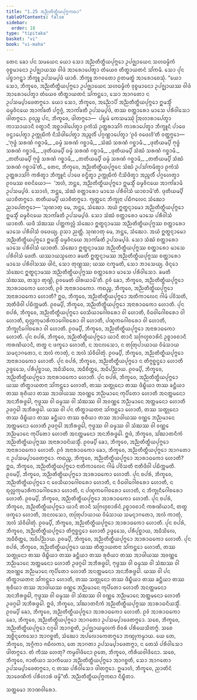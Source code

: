 ```yaml
---
title: "1.25 ᩋᨬ᩠ᨬᨲᩥᨲ᩠ᨳᩥᨿᨸᩩᨻ᩠ᨻᨠᨳᩣ"
tableOfContents: false
sidebar:
  order: 18
type: "tipitaka"
basket: "vi"
book: "vi-maha"
---
```



<DynamicBreadcrumb />

<Division number="86" book="vi-maha">

<Paragraph number="401" book="vi-maha">
ᨲᩮᨶ ᨡᩮᩣ ᨸᨶ ᩈᨾᨿᩮᨶ ᨿᩮᩣ ᩈᩮᩣ ᩋᨬ᩠ᨬᨲᩥᨲ᩠ᨳᩥᨿᨸᩩᨻ᩠ᨻᩮᩣ ᩏᨸᨩ᩠ᨫᩣᨿᩮᨶ ᩈᩉᨵᨾ᩠ᨾᩥᨠᩴ ᩅᩩᨧ᩠ᨧᨾᩣᨶᩮᩣ ᩏᨸᨩ᩠ᨫᩣᨿᩔ ᩅᩤᨴᩴ ᩋᩣᩁᩮᩣᨸᩮᨲ᩠ᩅᩣ ᨲᩴᨿᩮᩅ ᨲᩥᨲ᩠ᨳᩣᨿᨲᨶᩴ ᩈᩘᨠᨾᩥ. ᩈᩮᩣ ᨸᩩᨶ ᨸᨧ᩠ᨧᩣᨣᨶ᩠ᨲ᩠ᩅᩣ ᨽᩥᨠ᩠ᨡᩪ ᩏᨸᩈᨾ᩠ᨸᨴᩴ ᨿᩣᨧᩥ. ᨽᩥᨠ᩠ᨡᩪ ᨽᨣᩅᨲᩮᩣ ᩑᨲᨾᨲ᩠ᨳᩴ ᩋᩣᩁᩮᩣᨧᩮᩈᩩᩴ.
</Paragraph>

<Paragraph number="402" book="vi-maha">
“ᨿᩮᩣ ᩈᩮᩣ, ᨽᩥᨠ᩠ᨡᩅᩮ, ᩋᨬ᩠ᨬᨲᩥᨲ᩠ᨳᩥᨿᨸᩩᨻ᩠ᨻᩮᩣ ᩏᨸᨩ᩠ᨫᩣᨿᩮᨶ ᩈᩉᨵᨾ᩠ᨾᩥᨠᩴ ᩅᩩᨧ᩠ᨧᨾᩣᨶᩮᩣ ᩏᨸᨩ᩠ᨫᩣᨿᩔ ᩅᩤᨴᩴ ᩋᩣᩁᩮᩣᨸᩮᨲ᩠ᩅᩣ ᨲᩴᨿᩮᩅ ᨲᩥᨲ᩠ᨳᩣᨿᨲᨶᩴ ᩈᩘᨠᨶ᩠ᨲᩮᩣ, ᩈᩮᩣ ᩋᩣᨣᨲᩮᩣ ᨶ ᩏᨸᩈᨾ᩠ᨸᩣᨴᩮᨲᨻ᩠ᨻᩮᩣ. ᨿᩮᩣ ᩈᩮᩣ, ᨽᩥᨠ᩠ᨡᩅᩮ, ᩋᨬ᩠ᨬᩮᩣᨸᩥ ᩋᨬ᩠ᨬᨲᩥᨲ᩠ᨳᩥᨿᨸᩩᨻ᩠ᨻᩮᩣ ᩍᨾᩈ᩠ᨾᩥᩴ ᨵᨾ᩠ᨾᩅᩥᨶᨿᩮ ᩋᩣᨠᩘᨡᨲᩥ ᨸᨻ᩠ᨻᨩ᩠ᨩᩴ, ᩋᩣᨠᩘᨡᨲᩥ ᩏᨸᩈᨾ᩠ᨸᨴᩴ, ᨲᩔ ᨧᨲ᩠ᨲᩣᩁᩮᩣ ᨾᩣᩈᩮ ᨸᩁᩥᩅᩤᩈᩮᩣ ᨴᩤᨲᨻ᩠ᨻᩮᩣ. ᩑᩅᨬ᩠ᨧ ᨸᨶ, ᨽᩥᨠ᩠ᨡᩅᩮ, ᨴᩤᨲᨻ᩠ᨻᩮᩣ—  ᨸᨮᨾᩴ ᨠᩮᩈᨾᩔᩩᩴ ᩒᩉᩣᩁᩣᨸᩮᨲ᩠ᩅᩣ ᨠᩣᩈᩣᨿᩣᨶᩥ ᩅᨲ᩠ᨳᩣᨶᩥ ᩋᨧ᩠ᨨᩣᨴᩤᨸᩮᨲ᩠ᩅᩣ ᩑᨠᩴᩈᩴ ᩏᨲ᩠ᨲᩁᩣᩈᩘᨣᩴ ᨠᩣᩁᩣᨸᩮᨲ᩠ᩅᩣ ᨽᩥᨠ᩠ᨡᩪᨶᩴ ᨸᩣᨴᩮ ᩅᨶ᩠ᨴᩣᨸᩮᨲ᩠ᩅᩣ ᩏᨠ᩠ᨠᩩᨭᩥᨠᩴ ᨶᩥᩈᩦᨴᩤᨸᩮᨲ᩠ᩅᩣ ᩋᨬ᩠ᨩᩃᩥᩴ ᨸᨣ᩠ᨣᨱ᩠ᩉᩣᨸᩮᨲ᩠ᩅᩣ ‘ᩑᩅᩴ ᩅᨴᩮᩉᩦ’ᨲᩥ ᩅᨲ᩠ᨲᨻ᩠ᨻᩮᩣ—
</Paragraph>

<Paragraph number="403" type="verses" book="vi-maha">
_‘ᨻᩩᨴ᩠ᨵᩴ ᩈᩁᨱᩴ ᨣᨧ᩠ᨨᩣᨾᩥ,_  
_ᨵᨾ᩠ᨾᩴ ᩈᩁᨱᩴ ᨣᨧ᩠ᨨᩣᨾᩥ,_  
_ᩈᩴᨥᩴ ᩈᩁᨱᩴ ᨣᨧ᩠ᨨᩣᨾᩥ._  

</Paragraph>

<Paragraph number="404" type="verses" book="vi-maha">
_ᨴᩩᨲᩥᨿᨾ᩠ᨸᩥ ᨻᩩᨴ᩠ᨵᩴ ᩈᩁᨱᩴ ᨣᨧ᩠ᨨᩣᨾᩥ,_  
_ᨴᩩᨲᩥᨿᨾ᩠ᨸᩥ ᨵᨾ᩠ᨾᩴ ᩈᩁᨱᩴ ᨣᨧ᩠ᨨᩣᨾᩥ,_  
_ᨴᩩᨲᩥᨿᨾ᩠ᨸᩥ ᩈᩴᨥᩴ ᩈᩁᨱᩴ ᨣᨧ᩠ᨨᩣᨾᩥ._  

</Paragraph>

<Paragraph number="405" type="verses" book="vi-maha">
_ᨲᨲᩥᨿᨾ᩠ᨸᩥ ᨻᩩᨴ᩠ᨵᩴ ᩈᩁᨱᩴ ᨣᨧ᩠ᨨᩣᨾᩥ,_  
_ᨲᨲᩥᨿᨾ᩠ᨸᩥ ᨵᨾ᩠ᨾᩴ ᩈᩁᨱᩴ ᨣᨧ᩠ᨨᩣᨾᩥ,_  
_ᨲᨲᩥᨿᨾ᩠ᨸᩥ ᩈᩴᨥᩴ ᩈᩁᨱᩴ ᨣᨧ᩠ᨨᩣᨾᩦ’ᨲᩥ._  

</Paragraph>

<Paragraph number="406" book="vi-maha">
ᨲᩮᨶ, ᨽᩥᨠ᩠ᨡᩅᩮ, ᩋᨬ᩠ᨬᨲᩥᨲ᩠ᨳᩥᨿᨸᩩᨻ᩠ᨻᩮᨶ ᩈᩴᨥᩴ ᩏᨸᩈᩘᨠᨾᩥᨲ᩠ᩅᩣ ᩑᨠᩴᩈᩴ ᩏᨲ᩠ᨲᩁᩣᩈᩘᨣᩴ ᨠᩁᩥᨲ᩠ᩅᩣ ᨽᩥᨠ᩠ᨡᩪᨶᩴ ᨸᩣᨴᩮ ᩅᨶ᩠ᨴᩥᨲ᩠ᩅᩣ ᩏᨠ᩠ᨠᩩᨭᩥᨠᩴ ᨶᩥᩈᩦᨴᩥᨲ᩠ᩅᩣ ᩋᨬ᩠ᨩᩃᩥᩴ ᨸᨣ᩠ᨣᩉᩮᨲ᩠ᩅᩣ ᩑᩅᨾᩔ ᩅᨧᨶᩦᨿᩮᩣ—  ‘ᩋᩉᩴ, ᨽᨶ᩠ᨲᩮ, ᩋᨬ᩠ᨬᨲᩥᨲ᩠ᨳᩥᨿᨸᩩᨻ᩠ᨻᩮᩣ ᩍᨾᩈ᩠ᨾᩥᩴ ᨵᨾ᩠ᨾᩅᩥᨶᨿᩮ ᩋᩣᨠᩘᨡᩣᨾᩥ ᩏᨸᩈᨾ᩠ᨸᨴᩴ. ᩈᩮᩣᩉᩴ, ᨽᨶ᩠ᨲᩮ, ᩈᩴᨥᩴ ᨧᨲ᩠ᨲᩣᩁᩮᩣ ᨾᩣᩈᩮ ᨸᩁᩥᩅᩤᩈᩴ ᨿᩣᨧᩣᨾᩦ’ᨲᩥ. ᨴᩩᨲᩥᨿᨾ᩠ᨸᩥ ᨿᩣᨧᩥᨲᨻ᩠ᨻᩮᩣ. ᨲᨲᩥᨿᨾ᩠ᨸᩥ ᨿᩣᨧᩥᨲᨻ᩠ᨻᩮᩣ. ᨻ᩠ᨿᨲ᩠ᨲᩮᨶ ᨽᩥᨠ᩠ᨡᩩᨶᩣ ᨸᨭᩥᨻᩃᩮᨶ ᩈᩴᨥᩮᩣ ᨬᩣᨸᩮᨲᨻ᩠ᨻᩮᩣ—
</Paragraph>

<Paragraph number="407" book="vi-maha">
‘ᩈᩩᨱᩣᨲᩩ ᨾᩮ, ᨽᨶ᩠ᨲᩮ, ᩈᩴᨥᩮᩣ. ᩋᨿᩴ ᩍᨲ᩠ᨳᨶ᩠ᨶᩣᨾᩮᩣ ᩋᨬ᩠ᨬᨲᩥᨲ᩠ᨳᩥᨿᨸᩩᨻ᩠ᨻᩮᩣ ᩍᨾᩈ᩠ᨾᩥᩴ ᨵᨾ᩠ᨾᩅᩥᨶᨿᩮ ᩋᩣᨠᩘᨡᨲᩥ ᩏᨸᩈᨾ᩠ᨸᨴᩴ. ᩈᩮᩣ ᩈᩴᨥᩴ ᨧᨲ᩠ᨲᩣᩁᩮᩣ ᨾᩣᩈᩮ ᨸᩁᩥᩅᩤᩈᩴ ᨿᩣᨧᨲᩥ. ᨿᨴᩥ ᩈᩴᨥᩔ ᨸᨲ᩠ᨲᨠᩃᩖᩴ ᩈᩴᨥᩮᩣ ᩍᨲ᩠ᨳᨶ᩠ᨶᩣᨾᩔ ᩋᨬ᩠ᨬᨲᩥᨲ᩠ᨳᩥᨿᨸᩩᨻ᩠ᨻᩔ ᨧᨲ᩠ᨲᩣᩁᩮᩣ ᨾᩣᩈᩮ ᨸᩁᩥᩅᩤᩈᩴ ᨴᨴᩮᨿ᩠ᨿ. ᩑᩈᩣ ᨬᨲ᩠ᨲᩥ.
</Paragraph>

<Paragraph number="408" book="vi-maha">
ᩈᩩᨱᩣᨲᩩ ᨾᩮ, ᨽᨶ᩠ᨲᩮ, ᩈᩴᨥᩮᩣ. ᩋᨿᩴ ᩍᨲ᩠ᨳᨶ᩠ᨶᩣᨾᩮᩣ ᩋᨬ᩠ᨬᨲᩥᨲ᩠ᨳᩥᨿᨸᩩᨻ᩠ᨻᩮᩣ ᩍᨾᩈ᩠ᨾᩥᩴ ᨵᨾ᩠ᨾᩅᩥᨶᨿᩮ ᩋᩣᨠᩘᨡᨲᩥ ᩏᨸᩈᨾ᩠ᨸᨴᩴ. ᩈᩮᩣ ᩈᩴᨥᩴ ᨧᨲ᩠ᨲᩣᩁᩮᩣ ᨾᩣᩈᩮ ᨸᩁᩥᩅᩤᩈᩴ ᨿᩣᨧᨲᩥ. ᩈᩴᨥᩮᩣ ᩍᨲ᩠ᨳᨶ᩠ᨶᩣᨾᩔ ᩋᨬ᩠ᨬᨲᩥᨲ᩠ᨳᩥᨿᨸᩩᨻ᩠ᨻᩔ ᨧᨲ᩠ᨲᩣᩁᩮᩣ ᨾᩣᩈᩮ ᨸᩁᩥᩅᩤᩈᩴ ᨴᩮᨲᩥ. ᨿᩔᩣᨿᩈ᩠ᨾᨲᩮᩣ ᨡᨾᨲᩥ ᩍᨲ᩠ᨳᨶ᩠ᨶᩣᨾᩔ ᩋᨬ᩠ᨬᨲᩥᨲ᩠ᨳᩥᨿᨸᩩᨻ᩠ᨻᩔ ᨧᨲ᩠ᨲᩣᩁᩮᩣ ᨾᩣᩈᩮ ᨸᩁᩥᩅᩤᩈᩔ ᨴᩤᨶᩴ, ᩈᩮᩣ ᨲᩩᨱ᩠ᩉᩔ; ᨿᩔ ᨶᨠ᩠ᨡᨾᨲᩥ, ᩈᩮᩣ ᨽᩣᩈᩮᨿ᩠ᨿ.
</Paragraph>

<Paragraph number="409" book="vi-maha">
ᨴᩥᨶ᩠ᨶᩮᩣ ᩈᩴᨥᩮᨶ ᩍᨲ᩠ᨳᨶ᩠ᨶᩣᨾᩔ ᩋᨬ᩠ᨬᨲᩥᨲ᩠ᨳᩥᨿᨸᩩᨻ᩠ᨻᩔ ᨧᨲ᩠ᨲᩣᩁᩮᩣ ᨾᩣᩈᩮ ᨸᩁᩥᩅᩤᩈᩮᩣ. ᨡᨾᨲᩥ ᩈᩴᨥᩔ, ᨲᩈ᩠ᨾᩣ ᨲᩩᨱ᩠ᩉᩦ, ᩑᩅᨾᩮᨲᩴ ᨵᩤᩁᨿᩣᨾᩦ’ᨲᩥ.
</Paragraph>

</Division>
<Division number="87" book="vi-maha">

<Paragraph number="410" book="vi-maha">
ᩑᩅᩴ ᨡᩮᩣ, ᨽᩥᨠ᩠ᨡᩅᩮ, ᩋᨬ᩠ᨬᨲᩥᨲ᩠ᨳᩥᨿᨸᩩᨻ᩠ᨻᩮᩣ ᩋᩣᩁᩣᨵᨠᩮᩣ ᩉᩮᩣᨲᩥ, ᩑᩅᩴ ᩋᨶᩣᩁᩣᨵᨠᩮᩣ. ᨠᨳᨬ᩠ᨧ, ᨽᩥᨠ᩠ᨡᩅᩮ, ᩋᨬ᩠ᨬᨲᩥᨲ᩠ᨳᩥᨿᨸᩩᨻ᩠ᨻᩮᩣ ᩋᨶᩣᩁᩣᨵᨠᩮᩣ ᩉᩮᩣᨲᩥ? ᩍᨵ, ᨽᩥᨠ᩠ᨡᩅᩮ, ᩋᨬ᩠ᨬᨲᩥᨲ᩠ᨳᩥᨿᨸᩩᨻ᩠ᨻᩮᩣ ᩋᨲᩥᨠᩣᩃᩮᨶ ᨣᩤᨾᩴ ᨸᩅᩥᩈᨲᩥ, ᩋᨲᩥᨴᩥᩅᩤ ᨸᨭᩥᨠ᩠ᨠᨾᨲᩥ. ᩑᩅᨾ᩠ᨸᩥ, ᨽᩥᨠ᩠ᨡᩅᩮ, ᩋᨬ᩠ᨬᨲᩥᨲ᩠ᨳᩥᨿᨸᩩᨻ᩠ᨻᩮᩣ ᩋᨶᩣᩁᩣᨵᨠᩮᩣ ᩉᩮᩣᨲᩥ.
</Paragraph>

<Paragraph number="411" book="vi-maha">
ᨸᩩᨶ ᨧᨸᩁᩴ, ᨽᩥᨠ᩠ᨡᩅᩮ, ᩋᨬ᩠ᨬᨲᩥᨲ᩠ᨳᩥᨿᨸᩩᨻ᩠ᨻᩮᩣ ᩅᩮᩈᩥᨿᩣᨣᩮᩤᨧᩁᩮᩣ ᩅᩤ ᩉᩮᩣᨲᩥ, ᩅᩥᨵᩅᩤᨣᩮᩤᨧᩁᩮᩣ ᩅᩤ ᩉᩮᩣᨲᩥ, ᨳᩩᩃᩖᨠᩩᨾᩣᩁᩥᨠᩣᨣᩮᩤᨧᩁᩮᩣ ᩅᩤ ᩉᩮᩣᨲᩥ, ᨸᨱ᩠ᨯᨠᨣᩮᩤᨧᩁᩮᩣ ᩅᩤ ᩉᩮᩣᨲᩥ, ᨽᩥᨠ᩠ᨡᩩᨶᩥᨣᩮᩤᨧᩁᩮᩣ ᩅᩤ ᩉᩮᩣᨲᩥ. ᩑᩅᨾ᩠ᨸᩥ, ᨽᩥᨠ᩠ᨡᩅᩮ, ᩋᨬ᩠ᨬᨲᩥᨲ᩠ᨳᩥᨿᨸᩩᨻ᩠ᨻᩮᩣ ᩋᨶᩣᩁᩣᨵᨠᩮᩣ ᩉᩮᩣᨲᩥ.
</Paragraph>

<Paragraph number="412" book="vi-maha">
ᨸᩩᨶ ᨧᨸᩁᩴ, ᨽᩥᨠ᩠ᨡᩅᩮ, ᩋᨬ᩠ᨬᨲᩥᨲ᩠ᨳᩥᨿᨸᩩᨻ᩠ᨻᩮᩣ ᨿᩣᨶᩥ ᨲᩣᨶᩥ ᩈᨻᩕᩉ᩠ᨾᨧᩣᩁᩦᨶᩴ ᩏᨧ᩠ᨧᩣᩅᨧᩣᨶᩥ ᨠᩁᨱᩦᨿᩣᨶᩥ, ᨲᨲ᩠ᨳ ᨶ ᨴᨠ᩠ᨡᩮᩣ ᩉᩮᩣᨲᩥ, ᨶ ᩋᨶᩃᩈᩮᩣ, ᨶ ᨲᨲᩕᩩᨸᩣᨿᩣᨿ ᩅᩦᨾᩴᩈᩣᨿ ᩈᨾᨶ᩠ᨶᩣᨣᨲᩮᩣ, ᨶ ᩋᩃᩴ ᨠᩣᨲᩩᩴ, ᨶ ᩋᩃᩴ ᩈᩴᩅᩥᨵᩤᨲᩩᩴ. ᩑᩅᨾ᩠ᨸᩥ, ᨽᩥᨠ᩠ᨡᩅᩮ, ᩋᨬ᩠ᨬᨲᩥᨲ᩠ᨳᩥᨿᨸᩩᨻ᩠ᨻᩮᩣ ᩋᨶᩣᩁᩣᨵᨠᩮᩣ ᩉᩮᩣᨲᩥ.
</Paragraph>

<Paragraph number="413" book="vi-maha">
ᨸᩩᨶ ᨧᨸᩁᩴ, ᨽᩥᨠ᩠ᨡᩅᩮ, ᩋᨬ᩠ᨬᨲᩥᨲ᩠ᨳᩥᨿᨸᩩᨻ᩠ᨻᩮᩣ ᨶ ᨲᩥᨻ᩠ᨻᨧ᩠ᨨᨶ᩠ᨴᩮᩣ ᩉᩮᩣᨲᩥ ᩏᨴ᩠ᨴᩮᩈᩮ, ᨸᩁᩥᨸᩩᨧ᩠ᨨᩣᨿ, ᩋᨵᩥᩈᩦᩃᩮ, ᩋᨵᩥᨧᩥᨲ᩠ᨲᩮ, ᩋᨵᩥᨸᨬ᩠ᨬᩣᨿ. ᩑᩅᨾ᩠ᨸᩥ, ᨽᩥᨠ᩠ᨡᩅᩮ, ᩋᨬ᩠ᨬᨲᩥᨲ᩠ᨳᩥᨿᨸᩩᨻ᩠ᨻᩮᩣ ᩋᨶᩣᩁᩣᨵᨠᩮᩣ ᩉᩮᩣᨲᩥ.
</Paragraph>

<Paragraph number="414" book="vi-maha">
ᨸᩩᨶ ᨧᨸᩁᩴ, ᨽᩥᨠ᩠ᨡᩅᩮ, ᩋᨬ᩠ᨬᨲᩥᨲ᩠ᨳᩥᨿᨸᩩᨻ᩠ᨻᩮᩣ ᨿᩔ ᨲᩥᨲ᩠ᨳᩣᨿᨲᨶᩣ ᩈᩘᨠᨶ᩠ᨲᩮᩣ ᩉᩮᩣᨲᩥ, ᨲᩔ ᩈᨲ᩠ᨳᩩᨶᩮᩣ ᨲᩔ ᨴᩥᨭ᩠ᨮᩥᨿᩣ ᨲᩔ ᨡᨶ᩠ᨲᩥᨿᩣ ᨲᩔ ᩁᩩᨧᩥᨿᩣ ᨲᩔ ᩋᩣᨴᩤᨿᩔ ᩋᩅᨱ᩠ᨱᩮ ᨽᨬ᩠ᨬᨾᩣᨶᩮ ᨠᩩᨸᩥᨲᩮᩣ ᩉᩮᩣᨲᩥ ᩋᨶᨲ᩠ᨲᨾᨶᩮᩣ ᩋᨶᨽᩥᩁᨴ᩠ᨵᩮᩤ, ᨻᩩᨴ᩠ᨵᩔ ᩅᩤ ᨵᨾ᩠ᨾᩔ ᩅᩤ ᩈᩴᨥᩔ ᩅᩤ ᩋᩅᨱ᩠ᨱᩮ ᨽᨬ᩠ᨬᨾᩣᨶᩮ ᩋᨲ᩠ᨲᨾᨶᩮᩣ ᩉᩮᩣᨲᩥ ᩏᨴᨣ᩠ᨣᩮᩤ ᩋᨽᩥᩁᨴ᩠ᨵᩮᩤ. ᨿᩔ ᩅᩤ ᨸᨶ ᨲᩥᨲ᩠ᨳᩣᨿᨲᨶᩣ ᩈᩘᨠᨶ᩠ᨲᩮᩣ ᩉᩮᩣᨲᩥ, ᨲᩔ ᩈᨲ᩠ᨳᩩᨶᩮᩣ ᨲᩔ ᨴᩥᨭ᩠ᨮᩥᨿᩣ ᨲᩔ ᨡᨶ᩠ᨲᩥᨿᩣ ᨲᩔ ᩁᩩᨧᩥᨿᩣ ᨲᩔ ᩋᩣᨴᩤᨿᩔ ᩅᨱ᩠ᨱᩮ ᨽᨬ᩠ᨬᨾᩣᨶᩮ ᩋᨲ᩠ᨲᨾᨶᩮᩣ ᩉᩮᩣᨲᩥ ᩏᨴᨣ᩠ᨣᩮᩤ ᩋᨽᩥᩁᨴ᩠ᨵᩮᩤ, ᨻᩩᨴ᩠ᨵᩔ ᩅᩤ ᨵᨾ᩠ᨾᩔ ᩅᩤ ᩈᩴᨥᩔ ᩅᩤ ᩅᨱ᩠ᨱᩮ ᨽᨬ᩠ᨬᨾᩣᨶᩮ ᨠᩩᨸᩥᨲᩮᩣ ᩉᩮᩣᨲᩥ ᩋᨶᨲ᩠ᨲᨾᨶᩮᩣ ᩋᨶᨽᩥᩁᨴ᩠ᨵᩮᩤ. ᩍᨴᩴ, ᨽᩥᨠ᩠ᨡᩅᩮ, ᩈᩘᨥᩣᨲᨶᩥᨠᩴ ᩋᨬ᩠ᨬᨲᩥᨲ᩠ᨳᩥᨿᨸᩩᨻ᩠ᨻᩔ ᩋᨶᩣᩁᩣᨵᨶᩦᨿᩈ᩠ᨾᩥᩴ. ᩑᩅᨾ᩠ᨸᩥ ᨡᩮᩣ, ᨽᩥᨠ᩠ᨡᩅᩮ, ᩋᨬ᩠ᨬᨲᩥᨲ᩠ᨳᩥᨿᨸᩩᨻ᩠ᨻᩮᩣ ᩋᨶᩣᩁᩣᨵᨠᩮᩣ ᩉᩮᩣᨲᩥ. ᩑᩅᩴ ᩋᨶᩣᩁᩣᨵᨠᩮᩣ ᨡᩮᩣ, ᨽᩥᨠ᩠ᨡᩅᩮ, ᩋᨬ᩠ᨬᨲᩥᨲ᩠ᨳᩥᨿᨸᩩᨻ᩠ᨻᩮᩣ ᩋᩣᨣᨲᩮᩣ ᨶ ᩏᨸᩈᨾ᩠ᨸᩣᨴᩮᨲᨻ᩠ᨻᩮᩣ.
</Paragraph>

<Paragraph number="415" book="vi-maha">
ᨠᨳᨬ᩠ᨧ, ᨽᩥᨠ᩠ᨡᩅᩮ, ᩋᨬ᩠ᨬᨲᩥᨲ᩠ᨳᩥᨿᨸᩩᨻ᩠ᨻᩮᩣ ᩋᩣᩁᩣᨵᨠᩮᩣ ᩉᩮᩣᨲᩥ? ᩍᨵ, ᨽᩥᨠ᩠ᨡᩅᩮ, ᩋᨬ᩠ᨬᨲᩥᨲ᩠ᨳᩥᨿᨸᩩᨻ᩠ᨻᩮᩣ ᨶᩣᨲᩥᨠᩣᩃᩮᨶ ᨣᩤᨾᩴ ᨸᩅᩥᩈᨲᩥ ᨶᩣᨲᩥᨴᩥᩅᩤ ᨸᨭᩥᨠ᩠ᨠᨾᨲᩥ. ᩑᩅᨾ᩠ᨸᩥ, ᨽᩥᨠ᩠ᨡᩅᩮ, ᩋᨬ᩠ᨬᨲᩥᨲ᩠ᨳᩥᨿᨸᩩᨻ᩠ᨻᩮᩣ ᩋᩣᩁᩣᨵᨠᩮᩣ ᩉᩮᩣᨲᩥ.
</Paragraph>

<Paragraph number="416" book="vi-maha">
ᨸᩩᨶ ᨧᨸᩁᩴ, ᨽᩥᨠ᩠ᨡᩅᩮ, ᩋᨬ᩠ᨬᨲᩥᨲ᩠ᨳᩥᨿᨸᩩᨻ᩠ᨻᩮᩣ ᨶ ᩅᩮᩈᩥᨿᩣᨣᩮᩤᨧᩁᩮᩣ ᩉᩮᩣᨲᩥ, ᨶ ᩅᩥᨵᩅᩤᨣᩮᩤᨧᩁᩮᩣ ᩉᩮᩣᨲᩥ, ᨶ ᨳᩩᩃᩖᨠᩩᨾᩣᩁᩥᨠᩣᨣᩮᩤᨧᩁᩮᩣ ᩉᩮᩣᨲᩥ, ᨶ ᨸᨱ᩠ᨯᨠᨣᩮᩤᨧᩁᩮᩣ ᩉᩮᩣᨲᩥ, ᨶ ᨽᩥᨠ᩠ᨡᩩᨶᩥᨣᩮᩤᨧᩁᩮᩣ ᩉᩮᩣᨲᩥ. ᩑᩅᨾ᩠ᨸᩥ, ᨽᩥᨠ᩠ᨡᩅᩮ, ᩋᨬ᩠ᨬᨲᩥᨲ᩠ᨳᩥᨿᨸᩩᨻ᩠ᨻᩮᩣ ᩋᩣᩁᩣᨵᨠᩮᩣ ᩉᩮᩣᨲᩥ.
</Paragraph>

<Paragraph number="417" book="vi-maha">
ᨸᩩᨶ ᨧᨸᩁᩴ, ᨽᩥᨠ᩠ᨡᩅᩮ, ᩋᨬ᩠ᨬᨲᩥᨲ᩠ᨳᩥᨿᨸᩩᨻ᩠ᨻᩮᩣ ᨿᩣᨶᩥ ᨲᩣᨶᩥ ᩈᨻᩕᩉ᩠ᨾᨧᩣᩁᩦᨶᩴ ᩏᨧ᩠ᨧᩣᩅᨧᩣᨶᩥ ᨠᩁᨱᩦᨿᩣᨶᩥ, ᨲᨲ᩠ᨳ ᨴᨠ᩠ᨡᩮᩣ ᩉᩮᩣᨲᩥ, ᩋᨶᩃᩈᩮᩣ, ᨲᨲᩕᩩᨸᩣᨿᩣᨿ ᩅᩦᨾᩴᩈᩣᨿ ᩈᨾᨶ᩠ᨶᩣᨣᨲᩮᩣ, ᩋᩃᩴ ᨠᩣᨲᩩᩴ, ᩋᩃᩴ ᩈᩴᩅᩥᨵᩤᨲᩩᩴ. ᩑᩅᨾ᩠ᨸᩥ, ᨽᩥᨠ᩠ᨡᩅᩮ, ᩋᨬ᩠ᨬᨲᩥᨲ᩠ᨳᩥᨿᨸᩩᨻ᩠ᨻᩮᩣ ᩋᩣᩁᩣᨵᨠᩮᩣ ᩉᩮᩣᨲᩥ.
</Paragraph>

<Paragraph number="418" book="vi-maha">
ᨸᩩᨶ ᨧᨸᩁᩴ, ᨽᩥᨠ᩠ᨡᩅᩮ, ᩋᨬ᩠ᨬᨲᩥᨲ᩠ᨳᩥᨿᨸᩩᨻ᩠ᨻᩮᩣ ᨲᩥᨻ᩠ᨻᨧ᩠ᨨᨶ᩠ᨴᩮᩣ ᩉᩮᩣᨲᩥ ᩏᨴ᩠ᨴᩮᩈᩮ, ᨸᩁᩥᨸᩩᨧ᩠ᨨᩣᨿ, ᩋᨵᩥᩈᩦᩃᩮ, ᩋᨵᩥᨧᩥᨲ᩠ᨲᩮ, ᩋᨵᩥᨸᨬ᩠ᨬᩣᨿ. ᩑᩅᨾ᩠ᨸᩥ, ᨽᩥᨠ᩠ᨡᩅᩮ, ᩋᨬ᩠ᨬᨲᩥᨲ᩠ᨳᩥᨿᨸᩩᨻ᩠ᨻᩮᩣ ᩋᩣᩁᩣᨵᨠᩮᩣ ᩉᩮᩣᨲᩥ.
</Paragraph>

<Paragraph number="419" book="vi-maha">
ᨸᩩᨶ ᨧᨸᩁᩴ, ᨽᩥᨠ᩠ᨡᩅᩮ, ᩋᨬ᩠ᨬᨲᩥᨲ᩠ᨳᩥᨿᨸᩩᨻ᩠ᨻᩮᩣ ᨿᩔ ᨲᩥᨲ᩠ᨳᩣᨿᨲᨶᩣ ᩈᩘᨠᨶ᩠ᨲᩮᩣ ᩉᩮᩣᨲᩥ, ᨲᩔ ᩈᨲ᩠ᨳᩩᨶᩮᩣ ᨲᩔ ᨴᩥᨭ᩠ᨮᩥᨿᩣ ᨲᩔ ᨡᨶ᩠ᨲᩥᨿᩣ ᨲᩔ ᩁᩩᨧᩥᨿᩣ ᨲᩔ ᩋᩣᨴᩤᨿᩔ ᩋᩅᨱ᩠ᨱᩮ ᨽᨬ᩠ᨬᨾᩣᨶᩮ ᩋᨲ᩠ᨲᨾᨶᩮᩣ ᩉᩮᩣᨲᩥ ᩏᨴᨣ᩠ᨣᩮᩤ ᩋᨽᩥᩁᨴ᩠ᨵᩮᩤ, ᨻᩩᨴ᩠ᨵᩔ ᩅᩤ ᨵᨾ᩠ᨾᩔ ᩅᩤ ᩈᩴᨥᩔ ᩅᩤ ᩋᩅᨱ᩠ᨱᩮ ᨽᨬ᩠ᨬᨾᩣᨶᩮ ᨠᩩᨸᩥᨲᩮᩣ ᩉᩮᩣᨲᩥ ᩋᨶᨲ᩠ᨲᨾᨶᩮᩣ ᩋᨶᨽᩥᩁᨴ᩠ᨵᩮᩤ. ᨿᩔ ᩅᩤ ᨸᨶ ᨲᩥᨲ᩠ᨳᩣᨿᨲᨶᩣ ᩈᩘᨠᨶ᩠ᨲᩮᩣ ᩉᩮᩣᨲᩥ, ᨲᩔ ᩈᨲ᩠ᨳᩩᨶᩮᩣ ᨲᩔ ᨴᩥᨭ᩠ᨮᩥᨿᩣ ᨲᩔ ᨡᨶ᩠ᨲᩥᨿᩣ ᨲᩔ ᩁᩩᨧᩥᨿᩣ ᨲᩔ ᩋᩣᨴᩤᨿᩔ ᩅᨱ᩠ᨱᩮ ᨽᨬ᩠ᨬᨾᩣᨶᩮ ᨠᩩᨸᩥᨲᩮᩣ ᩉᩮᩣᨲᩥ ᩋᨶᨲ᩠ᨲᨾᨶᩮᩣ ᩋᨶᨽᩥᩁᨴ᩠ᨵᩮᩤ, ᨻᩩᨴ᩠ᨵᩔ ᩅᩤ ᨵᨾ᩠ᨾᩔ ᩅᩤ ᩈᩴᨥᩔ ᩅᩤ ᩅᨱ᩠ᨱᩮ ᨽᨬ᩠ᨬᨾᩣᨶᩮ ᩋᨲ᩠ᨲᨾᨶᩮᩣ ᩉᩮᩣᨲᩥ ᩏᨴᨣ᩠ᨣᩮᩤ ᩋᨽᩥᩁᨴ᩠ᨵᩮᩤ. ᩍᨴᩴ, ᨽᩥᨠ᩠ᨡᩅᩮ, ᩈᩘᨥᩣᨲᨶᩥᨠᩴ ᩋᨬ᩠ᨬᨲᩥᨲ᩠ᨳᩥᨿᨸᩩᨻ᩠ᨻᩔ ᩋᩣᩁᩣᨵᨶᩦᨿᩈ᩠ᨾᩥᩴ. ᩑᩅᨾ᩠ᨸᩥ ᨡᩮᩣ, ᨽᩥᨠ᩠ᨡᩅᩮ, ᩋᨬ᩠ᨬᨲᩥᨲ᩠ᨳᩥᨿᨸᩩᨻ᩠ᨻᩮᩣ ᩋᩣᩁᩣᨵᨠᩮᩣ ᩉᩮᩣᨲᩥ. ᩑᩅᩴ ᩋᩣᩁᩣᨵᨠᩮᩣ ᨡᩮᩣ, ᨽᩥᨠ᩠ᨡᩅᩮ, ᩋᨬ᩠ᨬᨲᩥᨲ᩠ᨳᩥᨿᨸᩩᨻ᩠ᨻᩮᩣ ᩋᩣᨣᨲᩮᩣ ᩏᨸᩈᨾ᩠ᨸᩣᨴᩮᨲᨻ᩠ᨻᩮᩣ.
</Paragraph>

<Paragraph number="420" book="vi-maha">
ᩈᨧᩮ, ᨽᩥᨠ᩠ᨡᩅᩮ, ᩋᨬ᩠ᨬᨲᩥᨲ᩠ᨳᩥᨿᨸᩩᨻ᩠ᨻᩮᩣ ᨶᨣ᩠ᨣᩮᩤ ᩋᩣᨣᨧ᩠ᨨᨲᩥ, ᩏᨸᨩ᩠ᨫᩣᨿᨾᩪᩃᨠᩴ ᨧᩦᩅᩁᩴ ᨸᩁᩥᨿᩮᩈᩥᨲᨻ᩠ᨻᩴ. ᩈᨧᩮ ᩋᨧ᩠ᨨᩥᨶ᩠ᨶᨠᩮᩈᩮᩣ ᩋᩣᨣᨧ᩠ᨨᨲᩥ, ᩈᩴᨥᩮᩣ ᩋᨸᩃᩮᩣᨠᩮᨲᨻ᩠ᨻᩮᩣ ᨽᨱ᩠ᨯᩩᨠᨾ᩠ᨾᩣᨿ. ᨿᩮ ᨲᩮ, ᨽᩥᨠ᩠ᨡᩅᩮ, ᩋᨣ᩠ᨣᩥᨠᩣ ᨩᨭᩥᩃᨠᩣ, ᨲᩮ ᩋᩣᨣᨲᩣ ᩏᨸᩈᨾ᩠ᨸᩣᨴᩮᨲᨻ᩠ᨻᩣ, ᨶ ᨲᩮᩈᩴ ᨸᩁᩥᩅᩤᩈᩮᩣ ᨴᩤᨲᨻ᩠ᨻᩮᩣ. ᨲᩴ ᨠᩥᩔ ᩉᩮᨲᩩ? ᨠᨾ᩠ᨾᩅᩤᨴᩥᨶᩮᩣ ᩑᨲᩮ, ᨽᩥᨠ᩠ᨡᩅᩮ, ᨠᩥᩁᩥᨿᩅᩤᨴᩥᨶᩮᩣ. ᩈᨧᩮ, ᨽᩥᨠ᩠ᨡᩅᩮ, ᨩᩣᨲᩥᨿᩣ ᩈᩣᨠᩥᨿᩮᩣ ᩋᨬ᩠ᨬᨲᩥᨲ᩠ᨳᩥᨿᨸᩩᨻ᩠ᨻᩮᩣ ᩋᩣᨣᨧ᩠ᨨᨲᩥ, ᩈᩮᩣ ᩋᩣᨣᨲᩮᩣ ᩏᨸᩈᨾ᩠ᨸᩣᨴᩮᨲᨻ᩠ᨻᩮᩣ, ᨶ ᨲᩔ ᨸᩁᩥᩅᩤᩈᩮᩣ ᨴᩤᨲᨻ᩠ᨻᩮᩣ. ᩍᨾᩣᩉᩴ, ᨽᩥᨠ᩠ᨡᩅᩮ, ᨬᩣᨲᩦᨶᩴ ᩋᩣᩅᩮᨱᩥᨠᩴ ᨸᩁᩥᩉᩣᩁᩴ ᨴᨾ᩠ᨾᩦ”ᨲᩥ.

</Paragraph>
</Division>

<Paragraph number="421" type="center" book="vi-maha">
ᩋᨬ᩠ᨬᨲᩥᨲ᩠ᨳᩥᨿᨸᩩᨻ᩠ᨻᨠᨳᩣ ᨶᩥᨭ᩠ᨮᩥᨲᩣ.

  
ᩈᨲ᩠ᨲᨾᩮᩣ ᨽᩣᨱᩅᩤᩁᩮᩣ.
</Paragraph>